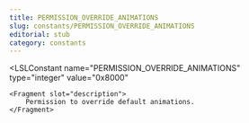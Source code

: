 ```yaml
---
title: PERMISSION_OVERRIDE_ANIMATIONS
slug: constants/PERMISSION_OVERRIDE_ANIMATIONS
editorial: stub
category: constants
---
```


<LSLConstant
	name="PERMISSION_OVERRIDE_ANIMATIONS"
	type="integer"
	value="0x8000"
>
	<Fragment slot="description">
		Permission to override default animations.
	</Fragment>
</LSLConstant>
